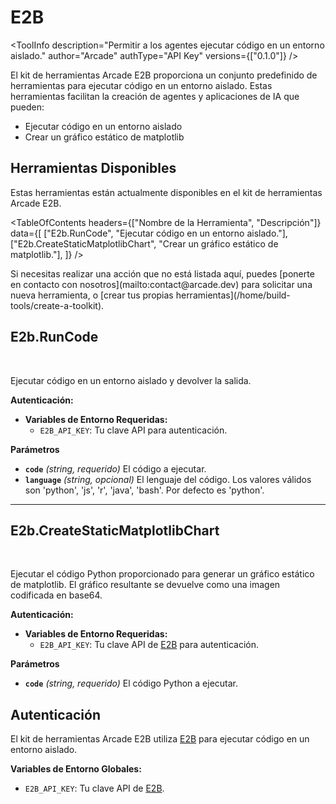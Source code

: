# E2B


<ToolInfo
  description="Permitir a los agentes ejecutar código en un entorno aislado."
  author="Arcade"
  authType="API Key"
  versions={["0.1.0"]}
/>

<Badges repo="arcadeai/arcade_e2b" />

El kit de herramientas Arcade E2B proporciona un conjunto predefinido de herramientas para ejecutar código en un entorno aislado. Estas herramientas facilitan la creación de agentes y aplicaciones de IA que pueden:

- Ejecutar código en un entorno aislado
- Crear un gráfico estático de matplotlib

## Herramientas Disponibles

Estas herramientas están actualmente disponibles en el kit de herramientas Arcade E2B.

<TableOfContents
  headers={["Nombre de la Herramienta", "Descripción"]}
  data={[
    ["E2b.RunCode", "Ejecutar código en un entorno aislado."],
    ["E2b.CreateStaticMatplotlibChart", "Crear un gráfico estático de matplotlib."],
  ]}
/>

<Callout>
  Si necesitas realizar una acción que no está listada aquí, puedes [ponerte en contacto
  con nosotros](mailto:contact@arcade.dev) para solicitar una nueva herramienta, o [crear tus propias
  herramientas](/home/build-tools/create-a-toolkit).
</Callout>

## E2b.RunCode

<br />
<TabbedCodeBlock
  tabs={[
    {
      label: "Llamar a la Herramienta Directamente",
      content: {
        Python: [
          "/examples/integrations/toolkits/e2b/run_code_example_call_tool.py",
        ],
        JavaScript: [
          "/examples/integrations/toolkits/e2b/run_code_example_call_tool.js",
        ],
      },
    },
  ]}
/>

Ejecutar código en un entorno aislado y devolver la salida.

**Autenticación:**

- **Variables de Entorno Requeridas:**
  - `E2B_API_KEY`: Tu clave API para autenticación.

**Parámetros**

- **`code`** _(string, requerido)_ El código a ejecutar.
- **`language`** _(string, opcional)_ El lenguaje del código. Los valores válidos son 'python', 'js', 'r', 'java', 'bash'. Por defecto es 'python'.

---

## E2b.CreateStaticMatplotlibChart

<br />
<TabbedCodeBlock
  tabs={[
    {
      label: "Llamar a la Herramienta Directamente",
      content: {
        Python: [
          "/examples/integrations/toolkits/e2b/create_static_matplotlib_chart_example_call_tool.py",
        ],
        JavaScript: [
          "/examples/integrations/toolkits/e2b/create_static_matplotlib_chart_example_call_tool.js",
        ],
      },
    },
  ]}
/>

Ejecutar el código Python proporcionado para generar un gráfico estático de matplotlib. El gráfico resultante se devuelve como una imagen codificada en base64.

**Autenticación:**

- **Variables de Entorno Requeridas:**
  - `E2B_API_KEY`: Tu clave API de [E2B](https://e2b.dev/) para autenticación.

**Parámetros**

- **`code`** _(string, requerido)_ El código Python a ejecutar.

## Autenticación

El kit de herramientas Arcade E2B utiliza [E2B](https://e2b.dev/) para ejecutar código en un entorno aislado.

**Variables de Entorno Globales:**

- `E2B_API_KEY`: Tu clave API de [E2B](https://e2b.dev/).

<ToolFooter pipPackageName="arcade-e2b" />